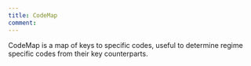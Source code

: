 ```yaml
---
title: CodeMap
comment: 
---
```


CodeMap is a map of keys to specific codes, useful to determine regime specific codes from their key counterparts.

